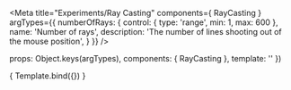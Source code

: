 
<Meta
  title="Experiments/Ray Casting"
  components={ RayCasting }
  argTypes={{
    numberOfRays: {
      control: { type: 'range', min: 1, max: 600 },
      name: 'Number of rays',
      description: 'The number of lines shooting out of the mouse position',
    }
  }}
/>

  props: Object.keys(argTypes),
  components: { RayCasting },
  template: '<ray-casting :options="$props" />'
})

<Preview>
  <Story
    name="Default"
    args={{
      numberOfRays: 300
    }}
  >
    { Template.bind({}) }
  </Story>
</Preview>

<Props story="Default" />


